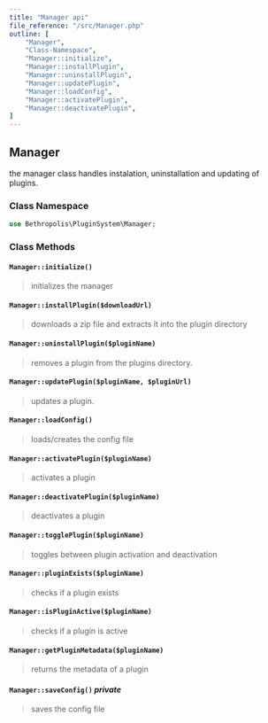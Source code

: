 ```yaml
---
title: "Manager api"
file_reference: "/src/Manager.php"
outline: [
    "Manager",
    "Class-Namespace",
    "Manager::initialize",
    "Manager::installPlugin",
    "Manager::uninstallPlugin",
    "Manager::updatePlugin",
    "Manager::loadConfig",
    "Manager::activatePlugin",
    "Manager::deactivatePlugin",
]
---
```


## Manager

the manager class handles  instalation, uninstallation and updating of plugins.

### Class Namespace
```php
use Bethropolis\PluginSystem\Manager;
```

### Class Methods

#### `Manager::initialize()`
> initializes the manager

#### `Manager::installPlugin($downloadUrl)`
> downloads a zip file and extracts it into the plugin directory

#### `Manager::uninstallPlugin($pluginName)`
> removes a plugin from the plugins directory.

#### `Manager::updatePlugin($pluginName, $pluginUrl)`
> updates a plugin.

#### `Manager::loadConfig()`
> loads/creates the config file

#### `Manager::activatePlugin($pluginName)`
> activates a plugin

#### `Manager::deactivatePlugin($pluginName)`
> deactivates a plugin

#### `Manager::togglePlugin($pluginName)`
> toggles between plugin activation and deactivation

#### `Manager::pluginExists($pluginName)`
> checks if a plugin exists

#### `Manager::isPluginActive($pluginName)`
> checks if a plugin is active

#### `Manager::getPluginMetadata($pluginName)`
> returns the metadata of a plugin

#### `Manager::saveConfig()` _private_
> saves the config file



